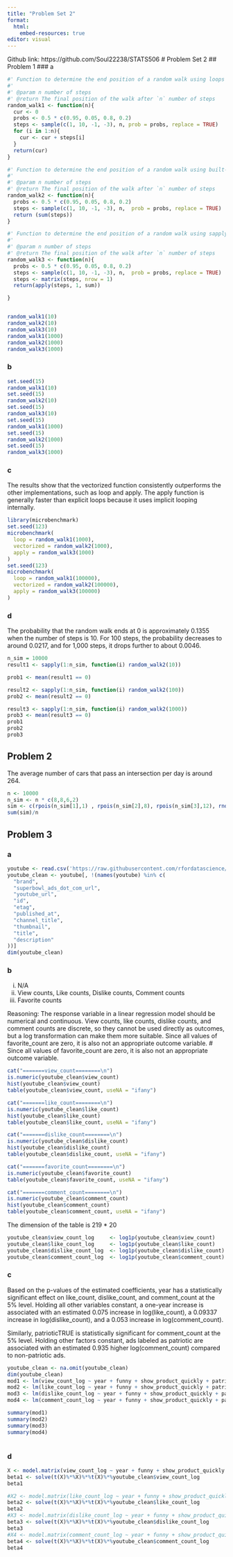 ```yaml
---
title: "Problem Set 2"
format:
  html:
    embed-resources: true
editor: visual
---
```


Github link: https://github.com/Soul22238/STATS506
# Problem Set 2
## Problem 1
### a
```r
#' Function to determine the end position of a random walk using loops
#'
#' @param n number of steps
#' @return The final position of the walk after `n` number of steps
random_walk1 <- function(n){
  cur <- 0
  probs <- 0.5 * c(0.95, 0.05, 0.8, 0.2)
  steps <- sample(c(1, 10, -1, -3), n, prob = probs, replace = TRUE)
  for (i in 1:n){
    cur <- cur + steps[i]
  }
  return(cur) 
}

#' Function to determine the end position of a random walk using built-in R vectorized functions
#'
#' @param n number of steps
#' @return The final position of the walk after `n` number of steps
random_walk2 <- function(n){
  probs <- 0.5 * c(0.95, 0.05, 0.8, 0.2)
  steps <- sample(c(1, 10, -1, -3), n,  prob = probs, replace = TRUE)
  return (sum(steps))
}

#' Function to determine the end position of a random walk using sapply
#'
#' @param n number of steps
#' @return The final position of the walk after `n` number of steps
random_walk3 <- function(n){
  probs <- 0.5 * c(0.95, 0.05, 0.8, 0.2)
  steps <- sample(c(1, 10, -1, -3), n,  prob = probs, replace = TRUE)
  steps <- matrix(steps, nrow = 1)
  return(apply(steps, 1, sum))

}


random_walk1(10)
random_walk2(10)
random_walk3(10)
random_walk1(1000)
random_walk2(1000)
random_walk3(1000)

```
### b
```r
set.seed(15)
random_walk1(10)
set.seed(15)
random_walk2(10)
set.seed(15)
random_walk3(10)
set.seed(15)
random_walk1(1000)
set.seed(15)
random_walk2(1000)
set.seed(15)
random_walk3(1000)
```
### c
The results show that the vectorized function consistently outperforms the other implementations, such as loop and apply. The apply function is generally faster than explicit loops because it uses implicit looping internally.
```r
library(microbenchmark)
set.seed(123)
microbenchmark(
  loop = random_walk1(1000),
  vectorized = random_walk2(1000),
  apply = random_walk3(1000)
)
set.seed(123)
microbenchmark(
  loop = random_walk1(100000),
  vectorized = random_walk2(100000),
  apply = random_walk3(100000)
)
```

### d
The probability that the random walk ends at 0 is approximately 0.1355 when the number of steps is 10. For 100 steps, the probability decreases to around 0.0217, and for 1,000 steps, it drops further to about 0.0046.
```r

n_sim = 10000
result1 <- sapply(1:n_sim, function(i) random_walk2(10))

prob1 <- mean(result1 == 0)

result2 <- sapply(1:n_sim, function(i) random_walk2(100))
prob2 <- mean(result2 == 0)

result3 <- sapply(1:n_sim, function(i) random_walk2(1000))
prob3 <- mean(result3 == 0)
prob1
prob2
prob3
```

## Problem 2
The average number of cars that pass an intersection per day is around 264.
```r
n <- 10000
n_sim <- n * c(8,8,6,2)
sim <- c(rpois(n_sim[1],1) , rpois(n_sim[2],8), rpois(n_sim[3],12), rnorm(n_sim[4],mean = 60,sd = sqrt(12)))
sum(sim)/n
```
## Problem 3
### a
```r
youtube <- read.csv('https://raw.githubusercontent.com/rfordatascience/tidytuesday/master/data/2021/2021-03-02/youtube.csv')
youtube_clean <- youtube[, !(names(youtube) %in% c(
  "brand",
  "superbowl_ads_dot_com_url",
  "youtube_url",
  "id",
  "etag",
  "published_at",
  "channel_title",
  "thumbnail",
  "title",
  "description"
))]
dim(youtube_clean)
```
### b
i) N/A
ii) View counts, Like counts, Dislike counts, Comment counts
iii) Favorite counts

Reasoning:
The response variable in a linear regression model should be numerical and continuous. 
View counts, like counts, dislike counts, and comment counts are discrete, so they cannot be used directly as outcomes, but a log transformation can make them more suitable. 
Since all values of favorite_count are zero, it is also not an appropriate outcome variable.
# Since all values of favorite_count are zero, it is also not an appropriate outcome variable.

```r

cat("=======view_count========\n")
is.numeric(youtube_clean$view_count)
hist(youtube_clean$view_count)
table(youtube_clean$view_count, useNA = "ifany")

cat("=======like_count========\n")
is.numeric(youtube_clean$like_count)
hist(youtube_clean$like_count)
table(youtube_clean$like_count, useNA = "ifany")

cat("=======dislike_count========\n")
is.numeric(youtube_clean$dislike_count)
hist(youtube_clean$dislike_count)
table(youtube_clean$dislike_count, useNA = "ifany")

cat("=======favorite_count========\n")
is.numeric(youtube_clean$favorite_count)
table(youtube_clean$favorite_count, useNA = "ifany")

cat("=======comment_count========\n")
is.numeric(youtube_clean$comment_count)
hist(youtube_clean$comment_count)
table(youtube_clean$comment_count, useNA = "ifany")

```
The dimension of the table is 219 * 20
```r
youtube_clean$view_count_log     <- log1p(youtube_clean$view_count)
youtube_clean$like_count_log     <- log1p(youtube_clean$like_count)
youtube_clean$dislike_count_log  <- log1p(youtube_clean$dislike_count)
youtube_clean$comment_count_log  <- log1p(youtube_clean$comment_count)


```
### c
Based on the p-values of the estimated coefficients, year has a statistically significant effect on like_count, dislike_count, and comment_count at the 5% level. Holding all other variables constant, a one-year increase is associated with an estimated 0.075 increase in log(like_count), a 0.09337 increase in log(dislike_count), and a 0.053 increase in log(comment_count).


Similarly, patrioticTRUE is statistically significant for comment_count at the 5% level. Holding other factors constant, ads labeled as patriotic are associated with an estimated 0.935 higher log(comment_count) compared to non-patriotic ads.
```r
youtube_clean <- na.omit(youtube_clean)
dim(youtube_clean)
mod1 <- lm(view_count_log ~ year + funny + show_product_quickly + patriotic + celebrity + danger + animals + use_sex, youtube_clean)
mod2 <- lm(like_count_log ~ year + funny + show_product_quickly + patriotic + celebrity + danger + animals + use_sex, youtube_clean)
mod3 <- lm(dislike_count_log ~ year + funny + show_product_quickly + patriotic + celebrity + danger + animals + use_sex, youtube_clean)
mod4 <- lm(comment_count_log ~ year + funny + show_product_quickly + patriotic + celebrity + danger + animals + use_sex, youtube_clean)

summary(mod1)
summary(mod2)
summary(mod3)
summary(mod4)



```
### d
```r
X <- model.matrix(view_count_log ~ year + funny + show_product_quickly + patriotic + celebrity + danger + animals + use_sex, data = youtube_clean)
beta1 <- solve(t(X)%*%X)%*%t(X)%*%youtube_clean$view_count_log
beta1

#X2 <- model.matrix(like_count_log ~ year + funny + show_product_quickly + patriotic + celebrity + danger + animals + use_sex, youtube_clean)
beta2 <- solve(t(X)%*%X)%*%t(X)%*%youtube_clean$like_count_log
beta2
#X3 <- model.matrix(dislike_count_log ~ year + funny + show_product_quickly + patriotic + celebrity + danger + animals + use_sex, youtube_clean)
beta3 <- solve(t(X)%*%X)%*%t(X)%*%youtube_clean$dislike_count_log
beta3
#X4 <- model.matrix(comment_count_log ~ year + funny + show_product_quickly + patriotic + celebrity + danger + animals + use_sex, youtube_clean)
beta4 <- solve(t(X)%*%X)%*%t(X)%*%youtube_clean$comment_count_log
beta4


```